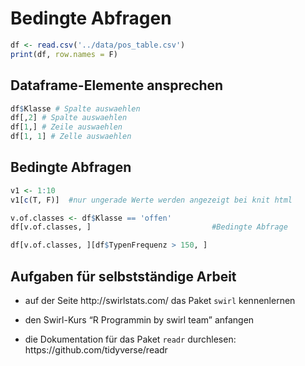 # Bedingte Abfragen

```r
df <- read.csv('../data/pos_table.csv')
print(df, row.names = F)
```

## Dataframe-Elemente ansprechen
```r
df$Klasse # Spalte auswaehlen
df[,2] # Spalte auswaehlen
df[1,] # Zeile auswaehlen
df[1, 1] # Zelle auswaehlen
```

## Bedingte Abfragen
```r
v1 <- 1:10
v1[c(T, F)]  #nur ungerade Werte werden angezeigt bei knit html


```

```r
v.of.classes <- df$Klasse == 'offen'
df[v.of.classes, ]                           #Bedingte Abfrage

df[v.of.classes, ][df$TypenFrequenz > 150, ]
```

## Aufgaben für selbstständige Arbeit
* auf der Seite http://swirlstats.com/ das Paket `swirl` kennenlernen

* den Swirl-Kurs "R Programmin by swirl team" anfangen

* die Dokumentation für das Paket `readr` durchlesen: https://github.com/tidyverse/readr

